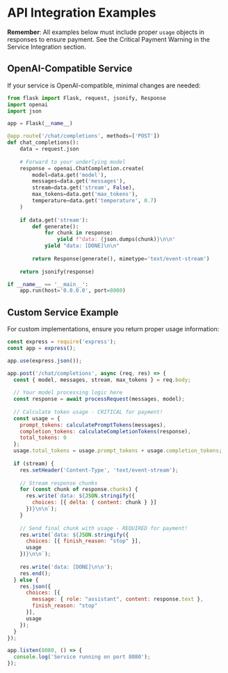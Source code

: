 # API Integration Examples

**Remember**: All examples below must include proper `usage` objects in responses to ensure payment. See the Critical Payment Warning in the Service Integration section.

## OpenAI-Compatible Service

If your service is OpenAI-compatible, minimal changes are needed:

```python
from flask import Flask, request, jsonify, Response
import openai
import json

app = Flask(__name__)

@app.route('/chat/completions', methods=['POST'])
def chat_completions():
    data = request.json
    
    # Forward to your underlying model
    response = openai.ChatCompletion.create(
        model=data.get('model'),
        messages=data.get('messages'),
        stream=data.get('stream', False),
        max_tokens=data.get('max_tokens'),
        temperature=data.get('temperature', 0.7)
    )
    
    if data.get('stream'):
        def generate():
            for chunk in response:
                yield f"data: {json.dumps(chunk)}\n\n"
            yield "data: [DONE]\n\n"
        
        return Response(generate(), mimetype='text/event-stream')
    
    return jsonify(response)

if __name__ == '__main__':
    app.run(host='0.0.0.0', port=8080)
```

## Custom Service Example

For custom implementations, ensure you return proper usage information:

```javascript
const express = require('express');
const app = express();

app.use(express.json());

app.post('/chat/completions', async (req, res) => {
  const { model, messages, stream, max_tokens } = req.body;
  
  // Your model processing logic here
  const response = await processRequest(messages, model);
  
  // Calculate token usage - CRITICAL for payment!
  const usage = {
    prompt_tokens: calculatePromptTokens(messages),
    completion_tokens: calculateCompletionTokens(response),
    total_tokens: 0
  };
  usage.total_tokens = usage.prompt_tokens + usage.completion_tokens;
  
  if (stream) {
    res.setHeader('Content-Type', 'text/event-stream');
    
    // Stream response chunks
    for (const chunk of response.chunks) {
      res.write(`data: ${JSON.stringify({
        choices: [{ delta: { content: chunk } }]
      })}\n\n`);
    }
    
    // Send final chunk with usage - REQUIRED for payment!
    res.write(`data: ${JSON.stringify({
      choices: [{ finish_reason: "stop" }],
      usage
    })}\n\n`);
    
    res.write('data: [DONE]\n\n');
    res.end();
  } else {
    res.json({
      choices: [{ 
        message: { role: "assistant", content: response.text },
        finish_reason: "stop"
      }],
      usage
    });
  }
});

app.listen(8080, () => {
  console.log('Service running on port 8080');
});
```
